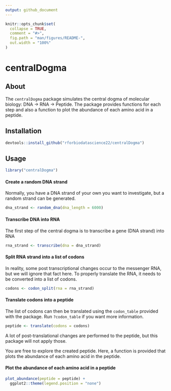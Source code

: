 ```yaml
---
output: github_document
---
```


<!-- README.md is generated from README.Rmd. Please edit that file -->

```r
knitr::opts_chunk$set(
  collapse = TRUE,
  comment = "#>",
  fig.path = "man/figures/README-",
  out.width = "100%"
)
```

# centralDogma

<!-- badges: start -->
<!-- badges: end -->

## About

The `centralDogma` package simulates the central dogma of molecular biology: DNA -> RNA -> Peptide.
The package provides functions for each step and also a function to plot the abundance of each amino acid in a peptide.

## Installation

```r
devtools::install_github("rforbiodatascience22/centralDogma")
```

## Usage

```r
library("centralDogma")
```

#### Create a random DNA strand

Normally, you have a DNA strand of your own you want to investigate, but a random strand can be generated.
```r
dna_strand <- random_dna(dna_length = 6000)
```

#### Transcribe DNA into RNA

The first step of the central dogma is to transcribe a gene (DNA strand) into RNA
```r
rna_strand <- transcribe(dna = dna_strand)
```

#### Split RNA strand into a list of codons

In reality, some post transcriptional changes occur to the messenger RNA, but we will ignore that fact here.
To properly translate the RNA, it needs to be converted into a list of codons.
```r
codons <- codon_split(rna = rna_strand)
```

#### Translate codons into a peptide

The list of codons can then be translated using the `codon_table` provided with the package.
Run `?codon_table` if you want more information.
```r
peptide <- translate(codons = codons)
```

A lot of post-translational changes are performed to the peptide, but this package will not apply those.

You are free to explore the created peptide. Here, a function is provided that plots the abundance of each amino acid in the peptide.

#### Plot the abundance of each amino acid in a peptide


```r
plot_abundance(peptide = peptide) +
  ggplot2::theme(legend.position = "none")
```


